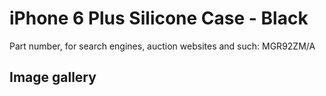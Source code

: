 
# iPhone 6 Plus Silicone Case - Black

Part number, for search engines, auction websites and such: MGR92ZM/A

## Image gallery

<div style={{ width: "768px" }}>
  <GalleryComponent
    images={[
      {
        original: "/everysource/MGR92.png",
        thumbnail: "/everypreview/MGR92.png",
      },
      {
        original: "/everysource/MGR92_AV1_GOLD.png",
        thumbnail: "/everypreview/MGR92_AV1_GOLD.png",
      },
      {
        original: "/everysource/MGR92_AV1_SILVER.png",
        thumbnail: "/everypreview/MGR92_AV1_SILVER.png",
      },
      {
        original: "/everysource/MGR92_AV1_SPACE_GRAY.png",
        thumbnail: "/everypreview/MGR92_AV1_SPACE_GRAY.png",
      },
      {
        original: "/everysource/MGR92_AV2.png",
        thumbnail: "/everypreview/MGR92_AV2.png",
      },
      {
        original: "/everysource/MGR92_AV3.png",
        thumbnail: "/everypreview/MGR92_AV3.png",
      },
      {
        original: "/everysource/MGR92_AV4.png",
        thumbnail: "/everypreview/MGR92_AV4.png",
      },
      {
        original: "/everysource/MGR92_AV5.png",
        thumbnail: "/everypreview/MGR92_AV5.png",
      }
    ]}
  />
</div>